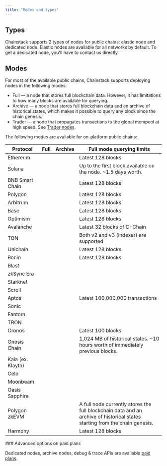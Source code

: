 ```yaml
---
title: "Modes and types"
---
```


## Types

Chainstack supports 2 types of nodes for public chains: elastic node and dedicated node. Elastic nodes are available for all networks by default. To get a dedicated node, you'll have to contact us directly.

## Modes

For most of the available public chains, Chainstack supports deploying nodes in the following modes:

* Full — a node that stores full blockchain data. However, it has limitations to how many blocks are available for querying.
* Archive — a node that stores full blockchain data and an archive of historical states, which makes it possible to query any block since the chain genesis.
* Trader — a node that propagates transactions to the global mempool at high speed. See [Trader nodes](/docs/warp-transactions).

The following modes are available for on-platform public chains:

| Protocol          | Full | Archive | Full mode querying limits                                                                                                  |
| ----------------- | ---- | ------- | -------------------------------------------------------------------------------------------------------------------------- |
| Ethereum          | <Icon icon="square-check"  iconType="solid" />    | <Icon icon="square-check"  iconType="solid" />       | Latest 128 blocks                                                                                                          |
| Solana            | <Icon icon="square-check"  iconType="solid" />    | <Icon icon="square-check"  iconType="solid" />       | Up to the first block available on the node. \~1.5 days worth.                                                             |
| BNB Smart Chain   | <Icon icon="square-check"  iconType="solid" />    | <Icon icon="square-check"  iconType="solid" />       | Latest 128 blocks                                                                                                          |
| Polygon           | <Icon icon="square-check"  iconType="solid" />    | <Icon icon="square-check"  iconType="solid" />       | Latest 128 blocks                                                                                                          |
| Arbitrum          | <Icon icon="square-check"  iconType="solid" />    | <Icon icon="square-check"  iconType="solid" />       | Latest 128 blocks                                                                                                          |
| Base              | <Icon icon="square-check"  iconType="solid" />    | <Icon icon="square-check"  iconType="solid" />       | Latest 128 blocks                                                                                                          |
| Optimism          | <Icon icon="square-check"  iconType="solid" />    | <Icon icon="square-check"  iconType="solid" />       | Latest 128 blocks                                                                                                          |
| Avalanche         | <Icon icon="square-check"  iconType="solid" />    | <Icon icon="square-check"  iconType="solid" />       | Latest 32 blocks of C-Chain                                                                                                |
| TON               | <Icon icon="square-check"  iconType="solid" />    | <Icon icon="square-check"  iconType="solid" />       | Both v2 and v3 (indexer) are supported                                                                                     |
| Unichain          | <Icon icon="square-check"  iconType="solid" />    | <Icon icon="square-check"  iconType="solid" />       | Latest 128 blocks                                                                                                          |
| Ronin             | <Icon icon="square-check"  iconType="solid" />    | <Icon icon="square-check"  iconType="solid" />       | Latest 128 blocks                                                                                                          |
| Blast             | <Icon icon="square-check"  iconType="solid" />    | <Icon icon="xmark"  iconType="solid" />       |                                                                                                                            |
| zkSync Era        | <Icon icon="square-check"  iconType="solid" />    | <Icon icon="square-check"  iconType="solid" />       |                                                                                                                            |
| Starknet          | <Icon icon="square-check"  iconType="solid" />    | <Icon icon="square-check"  iconType="solid" />       |                                                                                                                            |
| Scroll            | <Icon icon="square-check"  iconType="solid" />    | <Icon icon="square-check"  iconType="solid" />       |                                                                                                                            |
| Aptos             | <Icon icon="square-check"  iconType="solid" />    | <Icon icon="square-check"  iconType="solid" />       | Latest 100,000,000 transactions                                                                                            |
| Sonic             | <Icon icon="square-check"  iconType="solid" />    | <Icon icon="square-check"  iconType="solid" />       |                                                                                                                            |
| Fantom            | <Icon icon="square-check"  iconType="solid" />    | <Icon icon="square-check"  iconType="solid" />       |                                                                                                                            |
| TRON              | <Icon icon="square-check"  iconType="solid" />    | <Icon icon="xmark"  iconType="solid" />       |                                                                                                                            |
| Cronos            | <Icon icon="square-check"  iconType="solid" />    | <Icon icon="square-check"  iconType="solid" />       | Latest 100 blocks                                                                                                          |
| Gnosis Chain      | <Icon icon="square-check"  iconType="solid" />    | <Icon icon="square-check"  iconType="solid" />       | 1,024 MB of historical states. \~10 hours worth of immediately previous blocks.                                            |
| Kaia (ex. Klaytn) | <Icon icon="square-check"  iconType="solid" />    | <Icon icon="xmark"  iconType="solid" />       |                                                                                                                            |
| Celo              | <Icon icon="square-check"  iconType="solid" />    | <Icon icon="xmark"  iconType="solid" />       |                                                                                                                            |
| Moonbeam          | <Icon icon="square-check"  iconType="solid" />    | <Icon icon="xmark"  iconType="solid" />       |                                                                                                                            |
| Oasis Sapphire    | <Icon icon="square-check"  iconType="solid" />    | <Icon icon="xmark"  iconType="solid" />       |                                                                                                                            |
| Polygon zkEVM     | <Icon icon="square-check"  iconType="solid" />    | <Icon icon="square-check"  iconType="solid" />       | A full node currently stores the full blockchain data and an archive of historical states starting from the chain genesis. |
| Harmony           | <Icon icon="square-check"  iconType="solid" />    | <Icon icon="xmark"  iconType="solid" />       | Latest 128 blocks                                                                                                          |

<Info>
  ### Advanced options on paid plans

  Dedicated nodes, archive nodes, debug & trace APIs are available [paid plans](https://chainstack.com/pricing/).
</Info>
